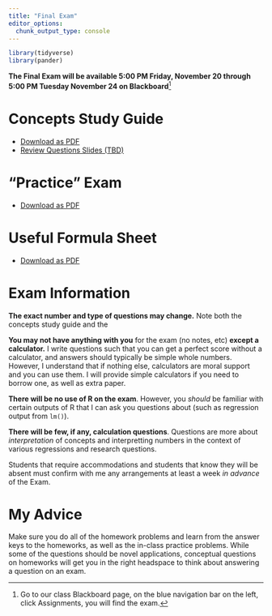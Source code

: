 ```yaml
---
title: "Final Exam"
editor_options: 
  chunk_output_type: console
---
```


```r
library(tidyverse)
library(pander)
```

**The Final Exam will be available 5:00 PM Friday, November 20 through 5:00 PM Tuesday November 24 on Blackboard**^[Go to our class Blackboard page, on the blue navigation bar on the left, click Assignments, you will find the exam.]

# Concepts Study Guide

- [<i class="fas fa-file-pdf"></i> Download as PDF](/examprep/finalconcepts.pdf)
- [<i class="fas fa-external-link-square-alt"></i> Review Questions Slides (TBD)](/slides/final-review.html)

# "Practice" Exam

- [<i class="fas fa-file-pdf"></i> Download as PDF](/examprep/02-old-exam.pdf)

# Useful Formula Sheet

- [<i class="fas fa-file-pdf"></i> Download as PDF](/examprep/finalformulas.pdf)

# Exam Information

**The exact number and type of questions may change.** Note both the concepts study guide and the 

**You may not have anything with you** for the exam (no notes, etc) **except a calculator.** I write questions such that you can get a perfect score without a calculator, and answers should typically be simple whole numbers. However, I understand that if nothing else, calculators are moral support and you can use them. I will provide simple calculators if you need to borrow one, as well as extra paper.

**There will be no use of R on the exam**. However, you *should* be familiar with certain outputs of R that I can ask you questions about (such as regression output from `lm()`).

**There will be few, if any, calculation questions**. Questions are more about *interpretation* of concepts and interpretting numbers in the context of various regressions and research questions.

Students that require accommodations and students that know they will be absent must confirm with me any arrangements at least a week *in advance* of the Exam.

# My Advice

Make sure you do all of the homework problems and learn from the answer keys to the homeworks, as well as the in-class practice problems. While some of the questions should be novel applications, conceptual questions on homeworks will get you in the right headspace to think about answering a question on an exam.